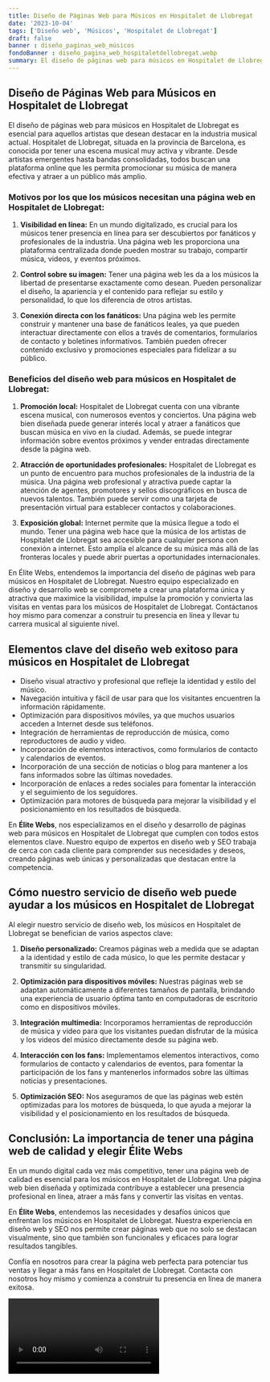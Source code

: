 ```yaml
---
title: Diseño de Páginas Web para Músicos en Hospitalet de Llobregat
date: '2023-10-04'
tags: ['Diseño web', 'Músicos', 'Hospitalet de Llobregat']
draft: false
banner : diseño_paginas_web_músicos
fondoBanner : diseño_pagina_web_hospitaletdellobregat.webp
summary: El diseño de páginas web para músicos en Hospitalet de Llobregat es esencial para aquellos artistas que desean destacar en la industria musical actual. Hospitalet de Llobregat, situada en la provincia de Barcelona, es conocida por tener una escena musical muy activa y vibrante. Desde artistas emergentes hasta bandas consolidadas, todos buscan una plataforma online que les permita promocionar su música de manera efectiva y atraer a un público más amplio.
---
```


## Diseño de Páginas Web para Músicos en Hospitalet de Llobregat

El diseño de páginas web para músicos en Hospitalet de Llobregat es esencial para aquellos artistas que desean destacar en la industria musical actual. Hospitalet de Llobregat, situada en la provincia de Barcelona, es conocida por tener una escena musical muy activa y vibrante. Desde artistas emergentes hasta bandas consolidadas, todos buscan una plataforma online que les permita promocionar su música de manera efectiva y atraer a un público más amplio.

### Motivos por los que los músicos necesitan una página web en Hospitalet de Llobregat:

1. **Visibilidad en línea:** En un mundo digitalizado, es crucial para los músicos tener presencia en línea para ser descubiertos por fanáticos y profesionales de la industria. Una página web les proporciona una plataforma centralizada donde pueden mostrar su trabajo, compartir música, videos, y eventos próximos.

2. **Control sobre su imagen:** Tener una página web les da a los músicos la libertad de presentarse exactamente como desean. Pueden personalizar el diseño, la apariencia y el contenido para reflejar su estilo y personalidad, lo que los diferencia de otros artistas.

3. **Conexión directa con los fanáticos:** Una página web les permite construir y mantener una base de fanáticos leales, ya que pueden interactuar directamente con ellos a través de comentarios, formularios de contacto y boletines informativos. También pueden ofrecer contenido exclusivo y promociones especiales para fidelizar a su público.

### Beneficios del diseño web para músicos en Hospitalet de Llobregat:

1. **Promoción local:** Hospitalet de Llobregat cuenta con una vibrante escena musical, con numerosos eventos y conciertos. Una página web bien diseñada puede generar interés local y atraer a fanáticos que buscan música en vivo en la ciudad. Además, se puede integrar información sobre eventos próximos y vender entradas directamente desde la página web.

2. **Atracción de oportunidades profesionales:** Hospitalet de Llobregat es un punto de encuentro para muchos profesionales de la industria de la música. Una página web profesional y atractiva puede captar la atención de agentes, promotores y sellos discográficos en busca de nuevos talentos. También puede servir como una tarjeta de presentación virtual para establecer contactos y colaboraciones.

3. **Exposición global:** Internet permite que la música llegue a todo el mundo. Tener una página web hace que la música de los artistas de Hospitalet de Llobregat sea accesible para cualquier persona con conexión a internet. Esto amplía el alcance de su música más allá de las fronteras locales y puede abrir puertas a oportunidades internacionales.

En Élite Webs, entendemos la importancia del diseño de páginas web para músicos en Hospitalet de Llobregat. Nuestro equipo especializado en diseño y desarrollo web se compromete a crear una plataforma única y atractiva que maximice la visibilidad, impulse la promoción y convierta las visitas en ventas para los músicos de Hospitalet de Llobregat. Contáctanos hoy mismo para comenzar a construir tu presencia en línea y llevar tu carrera musical al siguiente nivel.

<GifSeo />

<Cta />

## Elementos clave del diseño web exitoso para músicos en Hospitalet de Llobregat

- Diseño visual atractivo y profesional que refleje la identidad y estilo del músico.
- Navegación intuitiva y fácil de usar para que los visitantes encuentren la información rápidamente.
- Optimización para dispositivos móviles, ya que muchos usuarios acceden a Internet desde sus teléfonos.
- Integración de herramientas de reproducción de música, como reproductores de audio y video.
- Incorporación de elementos interactivos, como formularios de contacto y calendarios de eventos.
- Incorporación de una sección de noticias o blog para mantener a los fans informados sobre las últimas novedades.
- Incorporación de enlaces a redes sociales para fomentar la interacción y el seguimiento de los seguidores.
- Optimización para motores de búsqueda para mejorar la visibilidad y el posicionamiento en los resultados de búsqueda.

En **Élite Webs**, nos especializamos en el diseño y desarrollo de páginas web para músicos en Hospitalet de Llobregat que cumplen con todos estos elementos clave. Nuestro equipo de expertos en diseño web y SEO trabaja de cerca con cada cliente para comprender sus necesidades y deseos, creando páginas web únicas y personalizadas que destacan entre la competencia.

## Cómo nuestro servicio de diseño web puede ayudar a los músicos en Hospitalet de Llobregat

Al elegir nuestro servicio de diseño web, los músicos en Hospitalet de Llobregat se benefician de varios aspectos clave:

1. **Diseño personalizado:** Creamos páginas web a medida que se adaptan a la identidad y estilo de cada músico, lo que les permite destacar y transmitir su singularidad.

2. **Optimización para dispositivos móviles:** Nuestras páginas web se adaptan automáticamente a diferentes tamaños de pantalla, brindando una experiencia de usuario óptima tanto en computadoras de escritorio como en dispositivos móviles.

3. **Integración multimedia:** Incorporamos herramientas de reproducción de música y video para que los visitantes puedan disfrutar de la música y los videos del músico directamente desde su página web.

4. **Interacción con los fans:** Implementamos elementos interactivos, como formularios de contacto y calendarios de eventos, para fomentar la participación de los fans y mantenerlos informados sobre las últimas noticias y presentaciones.

5. **Optimización SEO:** Nos aseguramos de que las páginas web estén optimizadas para los motores de búsqueda, lo que ayuda a mejorar la visibilidad y el posicionamiento en los resultados de búsqueda.

## Conclusión: La importancia de tener una página web de calidad y elegir Élite Webs

En un mundo digital cada vez más competitivo, tener una página web de calidad es esencial para los músicos en Hospitalet de Llobregat. Una página web bien diseñada y optimizada contribuye a establecer una presencia profesional en línea, atraer a más fans y convertir las visitas en ventas.

En **Élite Webs**, entendemos las necesidades y desafíos únicos que enfrentan los músicos en Hospitalet de Llobregat. Nuestra experiencia en diseño web y SEO nos permite crear páginas web que no solo se destacan visualmente, sino que también son funcionales y eficaces para lograr resultados tangibles.

Confía en nosotros para crear la página web perfecta para potenciar tus ventas y llegar a más fans en Hospitalet de Llobregat. Contacta con nosotros hoy mismo y comienza a construir tu presencia en línea de manera exitosa.

<Video />

<CtaBot job='Músicos' city='Hospitalet de Llobregat'/>

<Gmaps query='Hospitalet de Llobregat+españa+maps' />